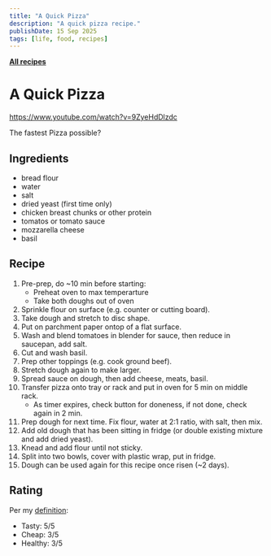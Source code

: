 ```yaml
---
title: "A Quick Pizza"
description: "A quick pizza recipe."
publishDate: 15 Sep 2025
tags: [life, food, recipes]
---
```


[**All recipes**](/tags/recipes/)

# A Quick Pizza

https://www.youtube.com/watch?v=9ZyeHdDlzdc

The fastest Pizza possible?

## Ingredients

- bread flour
- water
- salt
- dried yeast (first time only)
- chicken breast chunks or other protein
- tomatos or tomato sauce
- mozzarella cheese
- basil

## Recipe

1. Pre-prep, do ~10 min before starting:
   - Preheat oven to max temperarture
   - Take both doughs out of oven
1. Sprinkle flour on surface (e.g. counter or cutting board).
1. Take dough and stretch to disc shape.
1. Put on parchment paper ontop of a flat surface.
1. Wash and blend tomatoes in blender for sauce, then reduce in saucepan, add salt.
1. Cut and wash basil.
1. Prep other toppings (e.g. cook ground beef).
1. Stretch dough again to make larger.
1. Spread sauce on dough, then add cheese, meats, basil.
1. Transfer pizza onto tray or rack and put in oven for 5 min on middle rack.
   - As timer expires, check button for doneness, if not done, check again in 2 min.
1. Prep dough for next time. Fix flour, water at 2:1 ratio, with salt, then mix.
1. Add old dough that has been sitting in fridge (or double existing mixture and add dried yeast).
1. Knead and add flour until not sticky.
1. Split into two bowls, cover with plastic wrap, put in fridge.
1. Dough can be used again for this recipe once risen (~2 days).

## Rating

Per my [definition](/blog/life/good-food):

- Tasty: 5/5
- Cheap: 3/5
- Healthy: 3/5
